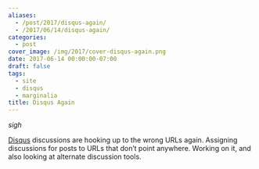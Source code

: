 ```yaml
---
aliases:
  - /post/2017/disqus-again/
  - /2017/06/14/disqus-again/
categories:
  - post
cover_image: /img/2017/cover-disqus-again.png
date: 2017-06-14 00:00:00-07:00
draft: false
tags:
  - site
  - disqus
  - marginalia
title: Disqus Again
---
```


*sigh*

[Disqus](https://disqus.com/) discussions are hooking up to the wrong URLs again.
Assigning discussions for posts to URLs that don’t point anywhere.
Working on it, and also looking at alternate discussion tools.
